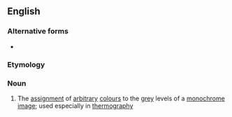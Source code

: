 ==English==

===Alternative forms===
* {{l|en|pseudocoloring}}

===Etymology===
{{prefix|pseudo|colouring|lang=en}}

===Noun===
{{en-noun|-}}

# {{lb|en|computing}} The [[assignment]] of [[arbitrary]] [[colour]]s to the [[grey]] levels of a [[monochrome]] [[image]]; used especially in [[thermography]]